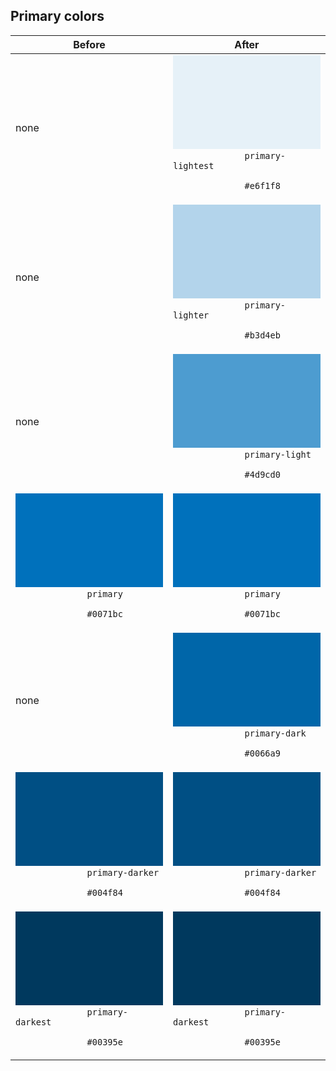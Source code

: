 ## Primary colors

<div class="ds-u-measure--wide ds-u-margin-top--2">
  <table class="c-compare-colors-table">
    <thead>
      <tr>
        <th class="ds-u-visibility--screen-reader">Before</th>
        <th class="ds-u-visibility--screen-reader">After</th>
      </tr>
    </thead>
    <tbody>
      <tr>
        <td>
          <div class="c-compare-colors-table__none">none</div>
        </td>
        <td>
          <div class="c-color-example-row">
            <svg
              aria-labelledby="color-name-primary-lightest color-value-primary-lightest"
              width="100%"
              height="100%"
              preserveAspectRatio="none"
            >
              <rect x="0" y="0" width="100%" height="100%" fill="#e6f1f8"></rect>
            </svg>
            <code
              class="ds-u-display--block"
              id="color-name-primary-lightest"
              aria-describedby="color-value-primary-lightest"
              style="color: var(--color-base); background: none"
            >
              primary-lightest
            </code>
            <code
              class="ds-u-display--block ds-u-margin-left--1"
              id="color-value-primary-lightest"
              style="color: var(--color-base); background: none"
            >
              #e6f1f8
            </code>
          </div>
        </td>
      </tr>
      <tr>
        <td>
          <div class="c-compare-colors-table__none">none</div>
        </td>
        <td>
          <div class="c-color-example-row">
            <svg
              aria-labelledby="color-name-primary-lighter color-value-primary-lighter"
              width="100%"
              height="100%"
              preserveAspectRatio="none"
            >
              <rect x="0" y="0" width="100%" height="100%" fill="#b3d4eb"></rect>
            </svg>
            <code
              class="ds-u-display--block"
              id="color-name-primary-lighter"
              aria-describedby="color-value-primary-lighter"
              style="color: var(--color-base); background: none"
            >
              primary-lighter
            </code>
            <code
              class="ds-u-display--block ds-u-margin-left--1"
              id="color-value-primary-lighter"
              style="color: var(--color-base); background: none"
            >
              #b3d4eb
            </code>
          </div>
        </td>
      </tr>
      <tr>
        <td>
          <div class="c-compare-colors-table__none">none</div>
        </td>
        <td>
          <div class="c-color-example-row">
            <svg
              aria-labelledby="color-name-primary-light color-value-primary-light"
              width="100%"
              height="100%"
              preserveAspectRatio="none"
            >
              <rect x="0" y="0" width="100%" height="100%" fill="#4d9cd0"></rect>
            </svg>
            <code
              class="ds-u-display--block"
              id="color-name-primary-light"
              aria-describedby="color-value-primary-light"
              style="color: var(--color-base-inverse); background: none"
            >
              primary-light
            </code>
            <code
              class="ds-u-display--block ds-u-margin-left--1"
              id="color-value-primary-light"
              style="color: var(--color-base-inverse); background: none"
            >
              #4d9cd0
            </code>
          </div>
        </td>
      </tr>
      <tr>
        <td>
          <div class="c-color-example-row">
            <svg
              aria-labelledby="color-name-primary color-value-primary"
              width="100%"
              height="100%"
              preserveAspectRatio="none"
            >
              <rect x="0" y="0" width="100%" height="100%" fill="#0071bc"></rect>
            </svg>
            <code
              class="ds-u-display--block"
              id="color-name-primary"
              aria-describedby="color-value-primary"
              style="color: var(--color-base-inverse); background: none"
            >
              primary
            </code>
            <code
              class="ds-u-display--block ds-u-margin-left--1"
              id="color-value-primary"
              style="color: var(--color-base-inverse); background: none"
            >
              #0071bc
            </code>
          </div>
        </td>
        <td>
          <div class="c-color-example-row">
            <svg
              aria-labelledby="color-name-primary color-value-primary"
              width="100%"
              height="100%"
              preserveAspectRatio="none"
            >
              <rect x="0" y="0" width="100%" height="100%" fill="#0071bc"></rect>
            </svg>
            <code
              class="ds-u-display--block"
              id="color-name-primary"
              aria-describedby="color-value-primary"
              style="color: var(--color-base-inverse); background: none"
            >
              primary
            </code>
            <code
              class="ds-u-display--block ds-u-margin-left--1"
              id="color-value-primary"
              style="color: var(--color-base-inverse); background: none"
            >
              #0071bc
            </code>
          </div>
        </td>
      </tr>
      <tr>
        <td>
          <div class="c-compare-colors-table__none">none</div>
        </td>
        <td>
          <div class="c-color-example-row">
            <svg
              aria-labelledby="color-name-primary-dark color-value-primary-dark"
              width="100%"
              height="100%"
              preserveAspectRatio="none"
            >
              <rect x="0" y="0" width="100%" height="100%" fill="#0066a9"></rect>
            </svg>
            <code
              class="ds-u-display--block"
              id="color-name-primary-dark"
              aria-describedby="color-value-primary-dark"
              style="color: var(--color-base-inverse); background: none"
            >
              primary-dark
            </code>
            <code
              class="ds-u-display--block ds-u-margin-left--1"
              id="color-value-primary-dark"
              style="color: var(--color-base-inverse); background: none"
            >
              #0066a9
            </code>
          </div>
        </td>
      </tr>
      <tr>
        <td>
          <div class="c-color-example-row">
            <svg
              aria-labelledby="color-name-primary-darker color-value-primary-darker"
              width="100%"
              height="100%"
              preserveAspectRatio="none"
            >
              <rect x="0" y="0" width="100%" height="100%" fill="#004f84"></rect>
            </svg>
            <code
              class="ds-u-display--block"
              id="color-name-primary-darker"
              aria-describedby="color-value-primary-darker"
              style="color: var(--color-base-inverse); background: none"
            >
              primary-darker
            </code>
            <code
              class="ds-u-display--block ds-u-margin-left--1"
              id="color-value-primary-darker"
              style="color: var(--color-base-inverse); background: none"
            >
              #004f84
            </code>
          </div>
        </td>
        <td>
          <div class="c-color-example-row">
            <svg
              aria-labelledby="color-name-primary-darker color-value-primary-darker"
              width="100%"
              height="100%"
              preserveAspectRatio="none"
            >
              <rect x="0" y="0" width="100%" height="100%" fill="#004f84"></rect>
            </svg>
            <code
              class="ds-u-display--block"
              id="color-name-primary-darker"
              aria-describedby="color-value-primary-darker"
              style="color: var(--color-base-inverse); background: none"
            >
              primary-darker
            </code>
            <code
              class="ds-u-display--block ds-u-margin-left--1"
              id="color-value-primary-darker"
              style="color: var(--color-base-inverse); background: none"
            >
              #004f84
            </code>
          </div>
        </td>
      </tr>
      <tr>
        <td>
          <div class="c-color-example-row">
            <svg
              aria-labelledby="color-name-primary-darkest color-value-primary-darkest"
              width="100%"
              height="100%"
              preserveAspectRatio="none"
            >
              <rect x="0" y="0" width="100%" height="100%" fill="#00395e"></rect>
            </svg>
            <code
              class="ds-u-display--block"
              id="color-name-primary-darkest"
              aria-describedby="color-value-primary-darkest"
              style="color: var(--color-base-inverse); background: none"
            >
              primary-darkest
            </code>
            <code
              class="ds-u-display--block ds-u-margin-left--1"
              id="color-value-primary-darkest"
              style="color: var(--color-base-inverse); background: none"
            >
              #00395e
            </code>
          </div>
        </td>
        <td>
          <div class="c-color-example-row">
            <svg
              aria-labelledby="color-name-primary-darkest color-value-primary-darkest"
              width="100%"
              height="100%"
              preserveAspectRatio="none"
            >
              <rect x="0" y="0" width="100%" height="100%" fill="#00395e"></rect>
            </svg>
            <code
              class="ds-u-display--block"
              id="color-name-primary-darkest"
              aria-describedby="color-value-primary-darkest"
              style="color: var(--color-base-inverse); background: none"
            >
              primary-darkest
            </code>
            <code
              class="ds-u-display--block ds-u-margin-left--1"
              id="color-value-primary-darkest"
              style="color: var(--color-base-inverse); background: none"
            >
              #00395e
            </code>
          </div>
        </td>
      </tr>
    </tbody>
  </table>
</div>
